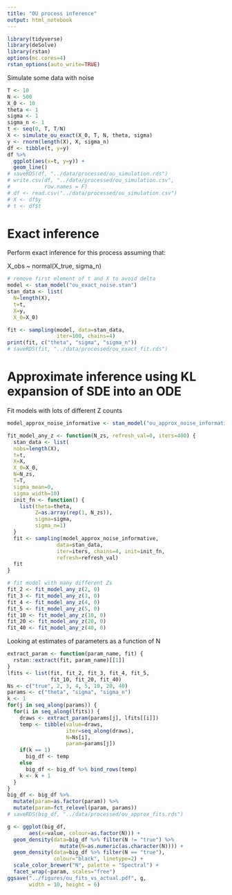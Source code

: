 ```yaml
---
title: "OU process inference"
output: html_notebook
---
```


```r
library(tidyverse)
library(deSolve)
library(rstan)
options(mc.cores=4)
rstan_options(auto_write=TRUE)
```

Simulate some data with noise
```r
T <- 10
N <- 500
X_0 <- 10
theta <- 1
sigma <- 1
sigma_n <- 1
t <- seq(0, T, T/N)
X <- simulate_ou_exact(X_0, T, N, theta, sigma)
y <- rnorm(length(X), X, sigma_n)
df <- tibble(t, y=y)
df %>%
  ggplot(aes(x=t, y=y)) +
  geom_line()
# saveRDS(df, "../data/processed/ou_simulation.rds")
# write.csv(df, "../data/processed/ou_simulation.csv",
#           row.names = F)
# df <- read.csv("../data/processed/ou_simulation.csv")
# X <- df$y
# t <- df$t
```

# Exact inference
Perform exact inference for this process assuming that:

X_obs ~ normal(X_true, sigma_n)

```r
# remove first element of t and X to avoid delta
model <- stan_model("ou_exact_noise.stan")
stan_data <- list(
  N=length(X),
  t=t,
  X=y,
  X_0=X_0)

fit <- sampling(model, data=stan_data,
                iter=100, chains=4)
print(fit, c("theta", "sigma", "sigma_n"))
# saveRDS(fit, "../data/processed/ou_exact_fit.rds")
```

# Approximate inference using KL expansion of SDE into an ODE

Fit models with lots of different Z counts
```r
model_approx_noise_informative <- stan_model("ou_approx_noise_informative.stan")

fit_model_any_z <- function(N_zs, refresh_val=0, iters=400) {
  stan_data <- list(
  nobs=length(X),
  t=t,
  X=X,
  X_0=X_0,
  N=N_zs,
  T=T,
  sigma_mean=0,
  sigma_width=10)
  init_fn <- function() {
    list(theta=theta,
         Z=as.array(rep(1, N_zs)),
         sigma=sigma,
         sigma_n=1)
  }
  fit <- sampling(model_approx_noise_informative,
                data=stan_data,
                iter=iters, chains=4, init=init_fn,
                refresh=refresh_val)
  fit
}

# fit model with many different Zs
fit_2 <- fit_model_any_z(2, 0)
fit_3 <- fit_model_any_z(3, 0)
fit_4 <- fit_model_any_z(4, 0)
fit_5 <- fit_model_any_z(5, 0)
fit_10 <- fit_model_any_z(10, 0)
fit_20 <- fit_model_any_z(20, 0)
fit_40 <- fit_model_any_z(40, 0)
```


Looking at estimates of parameters as a function of N
```r
extract_param <- function(param_name, fit) {
  rstan::extract(fit, param_name)[[1]]
}
lfits <- list(fit, fit_2, fit_3, fit_4, fit_5,
              fit_10, fit_20, fit_40)
Ns <- c("true", 2, 3, 4, 5, 10, 20, 40)
params <- c("theta", "sigma", "sigma_n")
k <- 1
for(j in seq_along(params)) {
  for(i in seq_along(lfits)) {
    draws <- extract_param(params[j], lfits[[i]])
    temp <- tibble(value=draws,
                   iter=seq_along(draws),
                   N=Ns[i],
                   param=params[j])
    if(k == 1)
      big_df <- temp
    else
      big_df <- big_df %>% bind_rows(temp)
    k <- k + 1
  }
}
big_df <- big_df %>% 
  mutate(param=as.factor(param)) %>% 
  mutate(param=fct_relevel(param, params))
# saveRDS(big_df, "../data/processed/ou_approx_fits.rds")

g <- ggplot(big_df,
       aes(x=value, colour=as.factor(N))) +
  geom_density(data=big_df %>% filter(N != "true") %>% 
                 mutate(N=as.numeric(as.character(N)))) +
  geom_density(data=big_df %>% filter(N == "true"),
               colour="black", linetype=2) +
  scale_color_brewer("N", palette = "Spectral") +
  facet_wrap(~param, scales="free")
ggsave("../figures/ou_fits_vs_actual.pdf", g,
       width = 10, height = 6)
```


